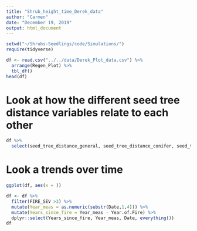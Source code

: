 ```yaml
---
title: "Shrub_height_time_Derek_data"
author: "Carmen"
date: "December 19, 2019"
output: html_document
---
```


```r
setwd("~/Shrubs-Seedlings/code/Simulations/")
require(tidyverse)
```


```r
df <- read.csv("../../data/Derek_Plot_data.csv") %>% 
  arrange(Regen_Plot) %>% 
  tbl_df()
head(df)
```

# Look at how the different seed tree distance variables relate to each other 
```r
df %>% 
  select(seed_tree_distance_general, seed_tree_distance_conifer, seed_tree_distance_hardwood, seed_wall_distance) %>%   arrange(seed_tree_distance_conifer)
```

# Look a trends over time
```r
ggplot(df, aes(x = ))
```

```r
df <- df %>% 
  filter(FIRE_SEV >3) %>% 
  mutate(Year_meas = as.numeric(substr(Date,1,4))) %>% 
  mutate(Years_since_fire = Year_meas - Year.of.Fire) %>% 
  dplyr::select(Years_since_fire, Year_meas, Date, everything())
df  
```

